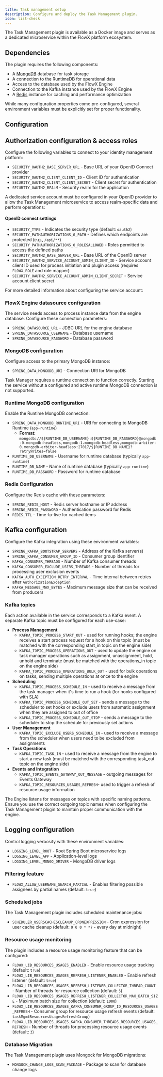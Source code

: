 ```yaml
---
title: Task management setup
description: Configure and deploy the Task Management plugin.
icon: list-check
---
```


The Task Management plugin is available as a Docker image and serves as a dedicated microservice within the FlowX platform ecosystem.

## Dependencies

The plugin requires the following components:

* A [MongoDB](https://www.mongodb.com/) database for task storage
* A connection to the RuntimeDB for operational data
* Access to the database used by the FlowX Engine
* Connection to the Kafka instance used by the FlowX Engine
* A [Redis](https://redis.io/) instance for caching and performance optimization

While many configuration properties come pre-configured, several environment variables must be explicitly set for proper functionality.

## Configuration 

## Authorization configuration & access roles

Configure the following variables to connect to your identity management platform:

* `SECURITY_OAUTH2_BASE_SERVER_URL` - Base URL of your OpenID Connect provider
* `SECURITY_OAUTH2_CLIENT_CLIENT_ID` - Client ID for authentication
* `SECURITY_OAUTH2_CLIENT_CLIENT_SECRET` - Client secret for authentication
* `SECURITY_OAUTH2_REALM` - Security realm for the application

A dedicated service account must be configured in your OpenID provider to allow the Task Management microservice to access realm-specific data and perform operations:

#### OpenID connect settings

* `SECURITY_TYPE` - Indicates the security type (default: `oauth2`)
* `SECURITY_PATHAUTHORIZATIONS_0_PATH` - Defines which endpoints are protected (e.g., `/api/**`)
* `SECURITY_PATHAUTHORIZATIONS_0_ROLESALLOWED` - Roles permitted to access the defined paths
* `SECURITY_OAUTH2_BASE_SERVER_URL` - Base URL of the OpenID server
* `SECURITY_OAUTH2_SERVICE_ACCOUNT_ADMIN_CLIENT_ID` - Service account client ID used for process initiation and plugin access (requires `FLOWX_ROLE` and role mapper)
* `SECURITY_OAUTH2_SERVICE_ACCOUNT_ADMIN_CLIENT_SECRET` - Service account client secret

For more detailed information about configuring the service account:

<Card title="Task Management Service Account" href="../access-management/configuring-an-iam-solution#task-management-service-account" icon="file">
</Card>

### FlowX Engine datasource configuration

The service needs access to process instance data from the engine database. Configure these connection parameters:

* `SPRING_DATASOURCE_URL` - JDBC URL for the engine database
* `SPRING_DATASOURCE_USERNAME` - Database username
* `SPRING_DATASOURCE_PASSWORD` - Database password

### MongoDB configuration

Configure access to the primary MongoDB instance:

* `SPRING_DATA_MONGODB_URI` - Connection URI for MongoDB

<Info>
Task Manager requires a runtime connection to function correctly. Starting the service without a configured and active runtime MongoDB connection is not supported.
</Info>

### Runtime MongoDB configuration

Enable the Runtime MongoDB connection:

* `SPRING_DATA_MONGODB_RUNTIME_URI` - URI for connecting to MongoDB Runtime (`app-runtime`)
  * **Format**: `mongodb://${RUNTIME_DB_USERNAME}:${RUNTIME_DB_PASSWORD}@mongodb-0.mongodb-headless,mongodb-1.mongodb-headless,mongodb-arbiter-0.mongodb-arbiter-headless:27017/${RUNTIME_DB_NAME}?retryWrites=false`
* `RUNTIME_DB_USERNAME` - Username for runtime database (typically `app-runtime`)
* `RUNTIME_DB_NAME` - Name of runtime database (typically `app-runtime`)
* `RUNTIME_DB_PASSWORD` - Password for runtime database

### Redis Configuration

Configure the Redis cache with these parameters:

* `SPRING_REDIS_HOST` - Redis server hostname or IP address
* `SPRING_REDIS_PASSWORD` - Authentication password for Redis
* `REDIS_TTL` - Time-to-live for cached items


## Kafka configuration

Configure the Kafka integration using these environment variables:

* `SPRING_KAFKA_BOOTSTRAP_SERVERS` - Address of the Kafka server(s)
* `SPRING_KAFKA_CONSUMER_GROUP_ID` - Consumer group identifier
* `KAFKA_CONSUMER_THREADS` - Number of Kafka consumer threads
* `KAFKA_CONSUMER_EXCLUDE_USERS_THREADS` - Number of threads for processing user exclusion events
* `KAFKA_AUTH_EXCEPTION_RETRY_INTERVAL` - Time interval between retries after `AuthorizationException`
* `KAFKA_MESSAGE_MAX_BYTES` - Maximum message size that can be received from producers

### Kafka topics

Each action available in the service corresponds to a Kafka event. A separate Kafka topic must be configured for each use-case:


* **Process Management**
  * `KAFKA_TOPIC_PROCESS_START_OUT` - used for running hooks; the engine receives a start process request for a hook on this topic (must be matched with the corresponding start_in topic on the engine side)
  * `KAFKA_TOPIC_PROCESS_OPERATIONS_OUT` - used to update the engine on task manager operations such as assignment, unassignment, hold, unhold and terminate (must be matched with the operations_in topic on the engine side)
  * `KAFKA_TOPIC_PROCESS_OPERATIONS_BULK_OUT` - used for bulk operations on tasks, sending multiple operations at once to the engine
* **Scheduling**
  * `KAFKA_TOPIC_PROCESS_SCHEDULE_IN` - used to receive a message from the task manager when it's time to run a hook (for hooks configured with SLA)
  * `KAFKA_TOPIC_PROCESS_SCHEDULE_OUT_SET` - sends a message to the scheduler to set hooks or exclude users from automatic assignment when they are assigned to out of office
  * `KAFKA_TOPIC_PROCESS_SCHEDULE_OUT_STOP` - sends a message to the scheduler to stop the schedule for previously set actions
* **User Management**
  * `KAFKA_TOPIC_EXCLUDE_USERS_SCHEDULE_IN` - used to receive a message from the scheduler when users need to be excluded from assignments
* **Task Operations**
  * `KAFKA_TOPIC_TASK_IN` - used to receive a message from the engine to start a new task (must be matched with the corresponding task_out topic on the engine side)
* **Events and Integration**
  * `KAFKA_TOPIC_EVENTS_GATEWAY_OUT_MESSAGE` - outgoing messages for Events Gateway 
  * `KAFKA_TOPIC_RESOURCES_USAGES_REFRESH`- used to trigger a refresh of resource usage information

<Info>
The Engine listens for messages on topics with specific naming patterns. Ensure you use the correct outgoing topic names when configuring the Task Management plugin to maintain proper communication with the engine.
</Info>

## Logging configuration


Control logging verbosity with these environment variables:

* `LOGGING_LEVEL_ROOT` - Root Spring Boot microservice logs
* `LOGGING_LEVEL_APP` - Application-level logs
* `LOGGING_LEVEL_MONGO_DRIVER` - MongoDB driver logs

### Filtering feature

* `FLOWX_ALLOW_USERNAME_SEARCH_PARTIAL` - Enables filtering possible assignees by partial names (default: `true`)

### Scheduled jobs

The Task Management plugin includes scheduled maintenance jobs:

* `SCHEDULER_USERSCACHESCLEANUP_CRONEXPRESSION` - Cron expression for user cache cleanup (default: `0 0 0 * *?` - every day at midnight)

### Resource usage monitoring

The plugin includes a resource usage monitoring feature that can be configured:

* `FLOWX_LIB_RESOURCES_USAGES_ENABLED` - Enable resource usage tracking (default: `true`)
* `FLOWX_LIB_RESOURCES_USAGES_REFRESH_LISTENER_ENABLED` - Enable refresh listener (default: `true`)
* `FLOWX_LIB_RESOURCES_USAGES_REFRESH_LISTENER_COLLECTOR_THREAD_COUNT` - Number of threads for resource collection (default: `5`)
* `FLOWX_LIB_RESOURCES_USAGES_REFRESH_LISTENER_COLLECTOR_MAX_BATCH_SIZE` - Maximum batch size for collection (default: `1000`)
* `FLOWX_LIB_RESOURCES_USAGES_KAFKA_CONSUMER_GROUP_ID_RESOURCES_USAGES_REFRESH` - Consumer group for resource usage refresh events (default: `taskMgmtResourcesUsagesRefreshGroup`)
* `FLOWX_LIB_RESOURCES_USAGES_KAFKA_CONSUMER_THREADS_RESOURCES_USAGES_REFRESH` - Number of threads for processing resource usage events (default: `3`)


### Database Migration

The Task Management plugin uses Mongock for MongoDB migrations:

* `MONGOCK_CHANGE_LOGS_SCAN_PACKAGE` - Package to scan for database change logs